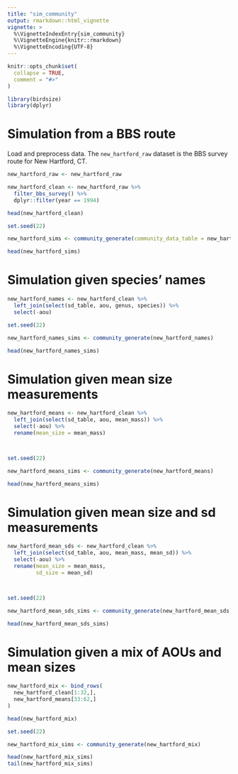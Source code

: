 ```yaml
---
title: "sim_community"
output: rmarkdown::html_vignette
vignette: >
  %\VignetteIndexEntry{sim_community}
  %\VignetteEngine{knitr::rmarkdown}
  %\VignetteEncoding{UTF-8}
---
```


```r
knitr::opts_chunk$set(
  collapse = TRUE,
  comment = "#>"
)
```

```r
library(birdsize)
library(dplyr)
```

# Simulation from a BBS route

Load and preprocess data. The `new_hartford_raw` dataset is the BBS survey route for New Hartford, CT.

```r

new_hartford_raw <- new_hartford_raw

new_hartford_clean <- new_hartford_raw %>%
  filter_bbs_survey() %>%
  dplyr::filter(year == 1994)

head(new_hartford_clean)
```


```r
set.seed(22)

new_hartford_sims <- community_generate(community_data_table = new_hartford_clean)

head(new_hartford_sims)
```

# Simulation given species' names

```r

new_hartford_names <- new_hartford_clean %>%
  left_join(select(sd_table, aou, genus, species)) %>%
  select(-aou)

```

```r

set.seed(22)

new_hartford_names_sims <- community_generate(new_hartford_names)

head(new_hartford_names_sims)

```


# Simulation given mean size measurements

```r

new_hartford_means <- new_hartford_clean %>%
  left_join(select(sd_table, aou, mean_mass)) %>%
  select(-aou) %>%
  rename(mean_size = mean_mass)



set.seed(22)

new_hartford_means_sims <- community_generate(new_hartford_means)

head(new_hartford_means_sims)


```


# Simulation given mean size and sd measurements

```r

new_hartford_mean_sds <- new_hartford_clean %>%
  left_join(select(sd_table, aou, mean_mass, mean_sd)) %>%
  select(-aou) %>%
  rename(mean_size = mean_mass,
         sd_size = mean_sd)



set.seed(22)

new_hartford_mean_sds_sims <- community_generate(new_hartford_mean_sds)

head(new_hartford_mean_sds_sims)

```

# Simulation given a mix of AOUs and mean sizes

```r
new_hartford_mix <- bind_rows(
  new_hartford_clean[1:32,],
  new_hartford_means[33:62,]
)

head(new_hartford_mix)

set.seed(22)

new_hartford_mix_sims <- community_generate(new_hartford_mix)

head(new_hartford_mix_sims)
tail(new_hartford_mix_sims)
```
